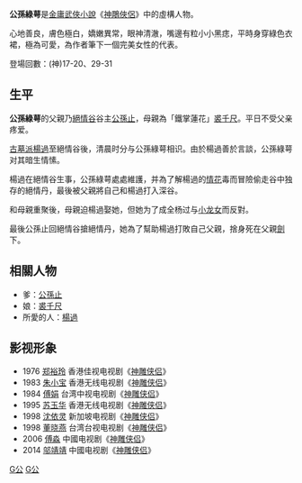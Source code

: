 {{金庸人物
|小说=[[神鵰俠侶|神鵰俠侶]]
|门派=[[絕情谷|絕情谷]]
|師父=公孫止(父親)
|血缘=[[公孫止|公孫止]]（父）<br>[[裘千尺|裘千尺]]（母）
|武功=絕情谷武功
|兵器=[[漁網|漁網]]陣
}}

'''公孫綠萼'''是[[金庸|金庸]][[武俠小說|武俠小說]]《[[神鵰俠侶|神鵰俠侶]]》中的虛構人物。

心地善良，膚色極白，嬌嫩異常，眼神清澈，嘴邊有粒小小黑痣，平時身穿綠色衣裙，極為可愛，為作者筆下一個完美女性的代表。

登場回數：(神)17-20、29-31

==生平==
'''公孫綠萼'''的父親乃[[絕情谷|絕情谷]]谷主[[公孫止|公孫止]]，母親為「鐵掌蓮花」[[裘千尺|裘千尺]]。平日不受父亲疼爱。

[[古墓派|古墓派]][[楊過|楊過]]至絕情谷後，清晨时分与公孫綠萼相识。由於楊過善於言談，公孫綠萼对其暗生情愫。

楊過在絕情谷生事，公孫綠萼處處維護，并為了解楊過的[[情花|情花]]毒而冒險偷走谷中独存的絕情丹，最後被父親將自己和楊過打入深谷。

和母親重聚後，母親迫楊過娶她，但她为了成全杨过与[[小龙女|小龙女]]而反對。

最後公孫止回絕情谷搶絕情丹，她為了幫助楊過打敗自己父親，捨身死在父親[[劍|劍]]下。

==相關人物==
* 爹：[[公孫止|公孫止]]
* 娘：[[裘千尺|裘千尺]]
* 所愛的人：[[楊過|楊過]]

==影视形象==
*1976 [[郑裕玲|郑裕玲]]  香港佳视电视剧《[[神雕侠侣|神雕侠侣]]》 
*1983 [[朱小宝|朱小宝]]  香港无线电视剧《[[神雕侠侣|神雕侠侣]]》  
*1984 [[傅娟|傅娟]]  台湾中视电视剧《[[神雕侠侣|神雕侠侣]]》  
*1995 [[苏玉华|苏玉华]]  香港无线电视剧《[[神雕侠侣|神雕侠侣]]》  
*1998 [[沈依灵|沈依灵]]  新加坡电视剧《[[神雕侠侣|神雕侠侣]]》  
*1998 [[董晓燕|董晓燕]]  台湾台视电视剧《[[神雕侠侣|神雕侠侣]]》  
*2006 [[傅淼|傅淼]]  中國电视剧《[[神雕侠侣|神雕侠侣]]》  
*2014 [[邬靖靖|邬靖靖]] 中國电视剧《[[神雕侠侣|神雕侠侣]]》 

{{射鵰三部曲}}
{{Fict-char-stub}}
{{金庸小作品}}
[[Category:神鵰俠侶角色|G公]]
[[Category:金庸筆下虛構角色|G公]]
